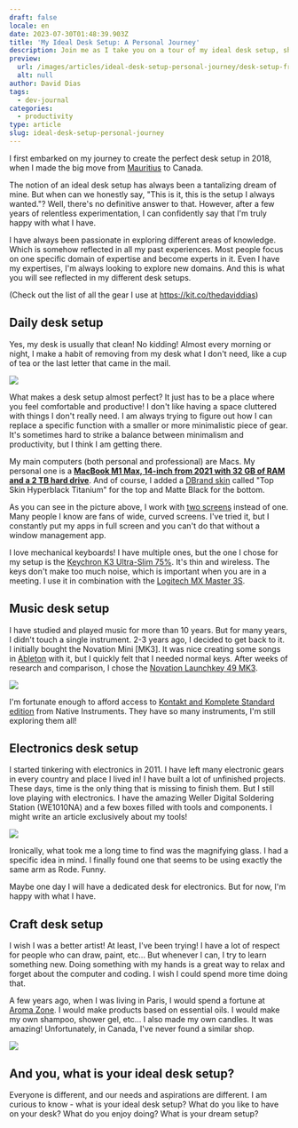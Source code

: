 ```yaml
---
draft: false
locale: en
date: 2023-07-30T01:48:39.903Z
title: 'My Ideal Desk Setup: A Personal Journey'
description: Join me as I take you on a tour of my ideal desk setup, showing how it has evolved over the years, and how it enhances my productivity and creative pursuits.
preview:
  url: /images/articles/ideal-desk-setup-personal-journey/desk-setup-front.jpg
  alt: null
author: David Dias
tags:
  - dev-journal
categories:
  - productivity
type: article
slug: ideal-desk-setup-personal-journey
---
```


I first embarked on my journey to create the perfect desk setup in 2018, when I made the big move from [Mauritius](https://en.wikipedia.org/wiki/Mauritius) to Canada.

The notion of an ideal desk setup has always been a tantalizing dream of mine. But when can we honestly say, "This is it, this is the setup I always wanted."? Well, there's no definitive answer to that. However, after a few years of relentless experimentation, I can confidently say that I'm truly happy with what I have.

I have always been passionate in exploring different areas of knowledge. Which is somehow reflected in all my past experiences. Most people focus on one specific domain of expertise and become experts in it. Even I have my expertises, I'm always looking to explore new domains. And this is what you will see reflected in my different desk setups.

(Check out the list of all the gear I use at https://kit.co/thedaviddias)

## Daily desk setup

Yes, my desk is usually that clean! No kidding! Almost every morning or night, I make a habit of removing from my desk what I don't need, like a cup of tea or the last letter that came in the mail.

![](/images/articles/ideal-desk-setup-personal-journey/daily-setup-01.jpg)

What makes a desk setup almost perfect? It just has to be a place where you feel comfortable and productive! I don't like having a space cluttered with things I don't really need. I am always trying to figure out how I can replace a specific function with a smaller or more minimalistic piece of gear. It's sometimes hard to strike a balance between minimalism and productivity, but I think I am getting there.

My main computers (both personal and professional) are Macs. My personal one is a **[MacBook M1 Max, 14-inch from 2021 with 32 GB of RAM and a 2 TB hard drive](https://www.apple.com/macbook-pro-14-and-16/)**. And of course, I added a [DBrand skin](https://dbrand.com/shop/apple-macbook-pro-14-skins-2021#/customizer/edit/design) called "Top Skin Hyperblack Titanium" for the top and Matte Black for the bottom.

As you can see in the picture above, I work with [two screens](https://kit.co/thedaviddias/ultimate-desk-setup-unleashing-productivity/dell-p2720dc-27-16) instead of one. Many people I know are fans of wide, curved screens. I've tried it, but I constantly put my apps in full screen and you can't do that without a window management app.

I love mechanical keyboards! I have multiple ones, but the one I chose for my setup is the [Keychron K3 Ultra-Slim 75%](https://kit.co/thedaviddias/ultimate-desk-setup-unleashing-productivity/keychron-k3-version). It's thin and wireless. The keys don't make too much noise, which is important when you are in a meeting. I use it in combination with the [Logitech MX Master 3S](https://kit.co/thedaviddias/ultimate-desk-setup-unleashing-productivity/6718058-logitech-mx-master-3).

## Music desk setup

I have studied and played music for more than 10 years. But for many years, I didn't touch a single instrument. 2-3 years ago, I decided to get back to it. I initially bought the Novation Mini [MK3]. It was nice creating some songs in [Ableton](https://www.ableton.com/) with it, but I quickly felt that I needed normal keys. After weeks of research and comparison, I chose the [Novation Launchkey 49 MK3](https://kit.co/thedaviddias/office-extras-gearing-up-for-ultimate-efficiency/6718487-novation-launchkey-4).

![](/images/articles/ideal-desk-setup-personal-journey/music-setup-01.jpg)

I'm fortunate enough to afford access to [Kontakt and Komplete Standard edition](https://www.native-instruments.com/en/catalog/) from Native Instruments. They have so many instruments, I'm still exploring them all!

## Electronics desk setup

I started tinkering with electronics in 2011. I have left many electronic gears in every country and place I lived in! I have built a lot of unfinished projects. These days, time is the only thing that is missing to finish them. But I still love playing with electronics. I have the amazing Weller Digital Soldering Station (WE1010NA) and a few boxes filled with tools and components. I might write an article exclusively about my tools!

![](/images/articles/ideal-desk-setup-personal-journey/electronics-setup-01.jpg)

Ironically, what took me a long time to find was the magnifying glass. I had a specific idea in mind. I finally found one that seems to be using exactly the same arm as Rode. Funny.

Maybe one day I will have a dedicated desk for electronics. But for now, I'm happy with what I have.

## Craft desk setup

I wish I was a better artist! At least, I've been trying! I have a lot of respect for people who can draw, paint, etc... But whenever I can, I try to learn something new. Doing something with my hands is a great way to relax and forget about the computer and coding. I wish I could spend more time doing that.

A few years ago, when I was living in Paris, I would spend a fortune at [Aroma Zone](https://www.aroma-zone.com/). I would make products based on essential oils. I would make my own shampoo, shower gel, etc... I also made my own candles. It was amazing! Unfortunately, in Canada, I've never found a similar shop.

![](/images/articles/ideal-desk-setup-personal-journey/craft-setup-01.jpg)

## And you, what is your ideal desk setup?

Everyone is different, and our needs and aspirations are different. I am curious to know - what is your ideal desk setup? What do you like to have on your desk? What do you enjoy doing? What is your dream setup?

<div style={{ display: 'flex', justifyContent: 'center' }}>
  <LinkedInEmbed
    url="https://www.linkedin.com/embed/feed/update/urn:li:share:7091183319584833536"
    postUrl="https://www.linkedin.com/posts/thedaviddias_desksetup-homeoffice-desk-activity-7091183321329647616-TrhV?utm_source=share&utm_medium=member_desktop"
    width={525}
  />
</div>
